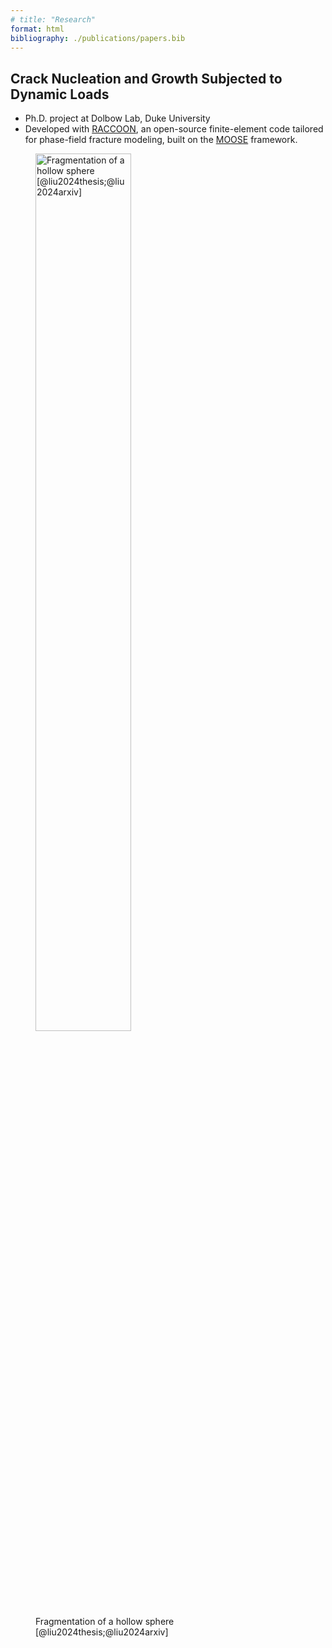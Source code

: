 ```yaml
---
# title: "Research"
format: html
bibliography: ./publications/papers.bib
---
```


## Crack Nucleation and Growth Subjected to Dynamic Loads

- Ph.D. project at Dolbow Lab, Duke University
- Developed with [RACCOON](https://hugary1995.github.io/raccoon/), an open-source finite-element code tailored for phase-field fracture modeling, built on the [MOOSE](https://mooseframework.inl.gov/) framework.

![Fragmentation of a hollow sphere [@liu2024thesis;@liu2024arxiv]](media/research/ball3d_in_out_contour.gif){width="60%"}